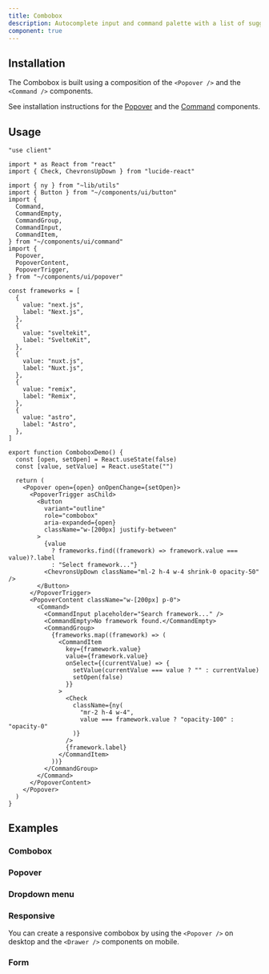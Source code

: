 ```yaml
---
title: Combobox
description: Autocomplete input and command palette with a list of suggestions.
component: true
---
```


<ComponentPreview 
   name="combobox-demo"
   button="copy"
   dots={false}
   styleSwitch
 />

## Installation

The Combobox is built using a composition of the `<Popover />` and the `<Command />` components.

See installation instructions for the [Popover](/docs/components/popover#installation) and the [Command](/docs/components/command#installation) components.

## Usage

```tsx
"use client"

import * as React from "react"
import { Check, ChevronsUpDown } from "lucide-react"

import { ny } from "~lib/utils"
import { Button } from "~/components/ui/button"
import {
  Command,
  CommandEmpty,
  CommandGroup,
  CommandInput,
  CommandItem,
} from "~/components/ui/command"
import {
  Popover,
  PopoverContent,
  PopoverTrigger,
} from "~/components/ui/popover"

const frameworks = [
  {
    value: "next.js",
    label: "Next.js",
  },
  {
    value: "sveltekit",
    label: "SvelteKit",
  },
  {
    value: "nuxt.js",
    label: "Nuxt.js",
  },
  {
    value: "remix",
    label: "Remix",
  },
  {
    value: "astro",
    label: "Astro",
  },
]

export function ComboboxDemo() {
  const [open, setOpen] = React.useState(false)
  const [value, setValue] = React.useState("")

  return (
    <Popover open={open} onOpenChange={setOpen}>
      <PopoverTrigger asChild>
        <Button
          variant="outline"
          role="combobox"
          aria-expanded={open}
          className="w-[200px] justify-between"
        >
          {value
            ? frameworks.find((framework) => framework.value === value)?.label
            : "Select framework..."}
          <ChevronsUpDown className="ml-2 h-4 w-4 shrink-0 opacity-50" />
        </Button>
      </PopoverTrigger>
      <PopoverContent className="w-[200px] p-0">
        <Command>
          <CommandInput placeholder="Search framework..." />
          <CommandEmpty>No framework found.</CommandEmpty>
          <CommandGroup>
            {frameworks.map((framework) => (
              <CommandItem
                key={framework.value}
                value={framework.value}
                onSelect={(currentValue) => {
                  setValue(currentValue === value ? "" : currentValue)
                  setOpen(false)
                }}
              >
                <Check
                  className={ny(
                    "mr-2 h-4 w-4",
                    value === framework.value ? "opacity-100" : "opacity-0"
                  )}
                />
                {framework.label}
              </CommandItem>
            ))}
          </CommandGroup>
        </Command>
      </PopoverContent>
    </Popover>
  )
}
```

## Examples

### Combobox

<ComponentPreview 
   name="combobox-demo"
   button="copy"
   dots={false}
   styleSwitch
 />

### Popover

<ComponentPreview 
   name="combobox-popover"
   button="copy"
   dots={false}
   styleSwitch
 />

### Dropdown menu

<ComponentPreview 
   name="combobox-dropdown-menu"
   button="copy"
   dots={false}
   styleSwitch
 />

### Responsive

You can create a responsive combobox by using the `<Popover />` on desktop and the `<Drawer />` components on mobile.

<ComponentPreview 
   name="combobox-responsive"
   button="copy"
   dots={false}
   styleSwitch
 />

### Form

<ComponentPreview 
   name="combobox-form"
   button="copy"
   dots={false}
   styleSwitch
 />
